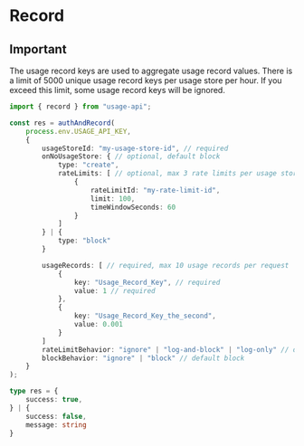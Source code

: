 # Record

## Important
The usage record keys are used to aggregate usage record values. There is a limit of 5000 unique usage record keys per usage store per hour. If you exceed this limit, some usage record keys will be ignored.

```ts
import { record } from "usage-api";

const res = authAndRecord(
    process.env.USAGE_API_KEY, 
    {
        usageStoreId: "my-usage-store-id", // required
        onNoUsageStore: { // optional, default block
            type: "create",
            rateLimits: [ // optional, max 3 rate limits per usage store
                {
                    rateLimitId: "my-rate-limit-id",
                    limit: 100,
                    timeWindowSeconds: 60
                }
            ]
        } | {
            type: "block"
        }

        usageRecords: [ // required, max 10 usage records per request
            {
                key: "Usage_Record_Key", // required
                value: 1 // required
            },
            {
                key: "Usage_Record_Key_the_second",
                value: 0.001
            }
        ]
        rateLimitBehavior: "ignore" | "log-and-block" | "log-only" // default log-and-block
        blockBehavior: "ignore" | "block" // default block
    }
);

type res = {
    success: true,
} | {
    success: false,
    message: string
}
```